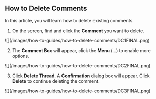 ## How to Delete Comments

In this article, you will learn how to delete existing comments.

1. On the screen, find and click the **Comment** you want to delete.

<Frame>
![](/images/how-to-guides/how-to-delete-comments/DC1FINAL.png)
</Frame>

2. The **Comment Box** will appear, click the **Menu** (...) to enable more options.

<Frame>
![](/images/how-to-guides/how-to-delete-comments/DC2FINAL.png)
</Frame>

3. Click **Delete Thread**. A **Confirmation** dialog box will appear. Click **Delete** to continue deleting the comment.

<Frame>
![](/images/how-to-guides/how-to-delete-comments/DC3FINAL.png)
</Frame>



